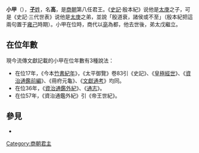 '''小甲'''（{{bd|？||？||catIdx=Z}}），[[子姓|'''子'''姓]]，名'''高'''，是[[商朝|商朝]]第八任君王。《[[史記|史記]]·殷本紀》说他是[[大庚|太庚]]之子，可是《史記·三代世表》说他是[[太庚|太庚]]之弟，並說「殷道衰，諸侯或不至」（殷本紀把這兩句置于[[雍己|雍己]]時期）。小甲在位時，商代以[[亳|亳]]為都，他去世後，弟太戊繼立。

== 在位年數 ==
現今流傳文獻記載的小甲在位年數有3種說法：

*在位17年，《今本[[竹書紀年|竹書紀年]]》，《太平御覽》卷83引《史記》、《[[皇極經世|皇極經世]]》、《[[資治通鑑前編|資治通鑑前編]]》、《冊府元龜》、《[[文獻通考|文獻通考]]》均同。
*在位36年，《[[資治通鑑外紀|資治通鑑外紀]]》、《[[通志|通志]]》。
*在位57年，《資治通鑑外紀》引《帝王世紀》。

==參見==
*{{wikisource history link|史記|003|太庚、小甲、太戊}}

{{中國君主|父[[大庚|大庚]]|弟[[太戊|太戊]]|[[商朝君主列表|商朝國君]]|第8代}}
{{商朝君主}}

[[Category:商朝君主|Category:商朝君主]]